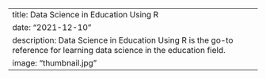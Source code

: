 ---
title: Data Science in Education Using R
date: "2021-12-10"
description: Data Science in Education Using R is the go-to reference for learning data science in the education field.
image: "thumbnail.jpg"
---